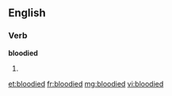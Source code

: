 ==English==
===Verb===
'''bloodied'''
# {{past of|[[bloody]]}}

[[et:bloodied]]
[[fr:bloodied]]
[[mg:bloodied]]
[[vi:bloodied]]